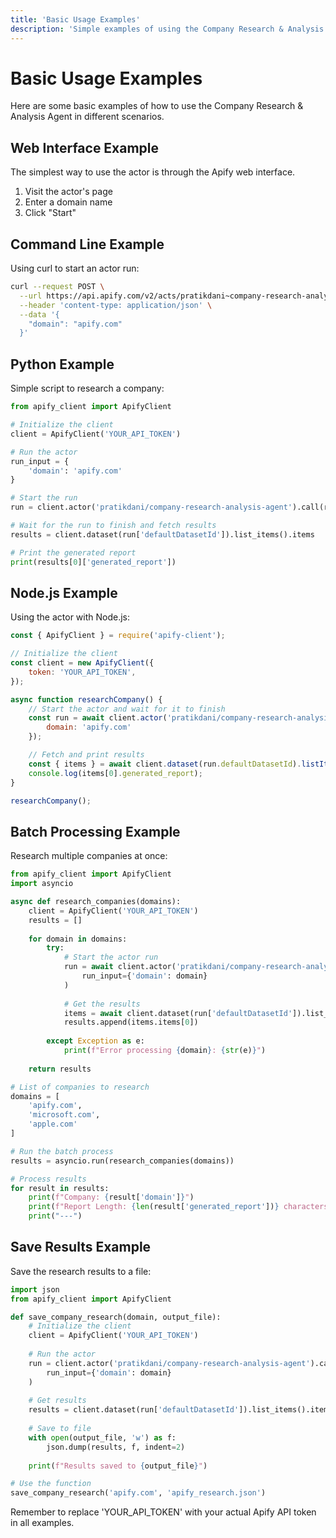 ```yaml
---
title: 'Basic Usage Examples'
description: 'Simple examples of using the Company Research & Analysis Agent'
---
```


# Basic Usage Examples

Here are some basic examples of how to use the Company Research & Analysis Agent in different scenarios.

## Web Interface Example

The simplest way to use the actor is through the Apify web interface.

1. Visit the actor's page
2. Enter a domain name
3. Click "Start"

## Command Line Example

Using curl to start an actor run:

```bash
curl --request POST \
  --url https://api.apify.com/v2/acts/pratikdani~company-research-analysis-agent/runs?token=YOUR_API_TOKEN \
  --header 'content-type: application/json' \
  --data '{
    "domain": "apify.com"
  }'
```

## Python Example

Simple script to research a company:

```python
from apify_client import ApifyClient

# Initialize the client
client = ApifyClient('YOUR_API_TOKEN')

# Run the actor
run_input = {
    'domain': 'apify.com'
}

# Start the run
run = client.actor('pratikdani/company-research-analysis-agent').call(run_input=run_input)

# Wait for the run to finish and fetch results
results = client.dataset(run['defaultDatasetId']).list_items().items

# Print the generated report
print(results[0]['generated_report'])
```

## Node.js Example

Using the actor with Node.js:

```javascript
const { ApifyClient } = require('apify-client');

// Initialize the client
const client = new ApifyClient({
    token: 'YOUR_API_TOKEN',
});

async function researchCompany() {
    // Start the actor and wait for it to finish
    const run = await client.actor('pratikdani/company-research-analysis-agent').call({
        domain: 'apify.com'
    });

    // Fetch and print results
    const { items } = await client.dataset(run.defaultDatasetId).listItems();
    console.log(items[0].generated_report);
}

researchCompany();
```

## Batch Processing Example

Research multiple companies at once:

```python
from apify_client import ApifyClient
import asyncio

async def research_companies(domains):
    client = ApifyClient('YOUR_API_TOKEN')
    results = []
    
    for domain in domains:
        try:
            # Start the actor run
            run = await client.actor('pratikdani/company-research-analysis-agent').call(
                run_input={'domain': domain}
            )
            
            # Get the results
            items = await client.dataset(run['defaultDatasetId']).list_items()
            results.append(items.items[0])
            
        except Exception as e:
            print(f"Error processing {domain}: {str(e)}")
    
    return results

# List of companies to research
domains = [
    'apify.com',
    'microsoft.com',
    'apple.com'
]

# Run the batch process
results = asyncio.run(research_companies(domains))

# Process results
for result in results:
    print(f"Company: {result['domain']}")
    print(f"Report Length: {len(result['generated_report'])} characters")
    print("---")
```

## Save Results Example

Save the research results to a file:

```python
import json
from apify_client import ApifyClient

def save_company_research(domain, output_file):
    # Initialize the client
    client = ApifyClient('YOUR_API_TOKEN')
    
    # Run the actor
    run = client.actor('pratikdani/company-research-analysis-agent').call(
        run_input={'domain': domain}
    )
    
    # Get results
    results = client.dataset(run['defaultDatasetId']).list_items().items[0]
    
    # Save to file
    with open(output_file, 'w') as f:
        json.dump(results, f, indent=2)
        
    print(f"Results saved to {output_file}")

# Use the function
save_company_research('apify.com', 'apify_research.json')
```

<Note>
Remember to replace 'YOUR_API_TOKEN' with your actual Apify API token in all examples.
</Note>
